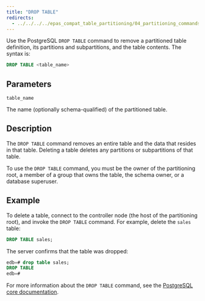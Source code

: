 ```yaml
---
title: "DROP TABLE"
redirects:
  - ../../../../epas_compat_table_partitioning/04_partitioning_commands_compatible_with_oracle_databases/12_drop_table #generated for docs/epas/reorg-role-use-case-mode
---
```


<div id="drop_table" class="registered_link"></div>

Use the PostgreSQL `DROP TABLE` command to remove a partitioned table definition, its partitions and subpartitions, and the table contents. The syntax is:

```sql
DROP TABLE <table_name>
```

## Parameters

`table_name`

 The name (optionally schema-qualified) of the partitioned table.

## Description

The `DROP TABLE` command removes an entire table and the data that resides in that table. Deleting a table deletes any partitions or subpartitions of that table.

To use the `DROP TABLE` command, you must be the owner of the partitioning root, a member of a group that owns the table, the schema owner, or a database superuser.

## Example

To delete a table, connect to the controller node (the host of the partitioning root), and invoke the `DROP TABLE` command. For example, delete the `sales` table:

```sql
DROP TABLE sales;
```

The server confirms that the table was dropped:

```sql
edb=# drop table sales;
DROP TABLE
edb=#
```

For more information about the `DROP TABLE` command, see the [PostgreSQL core documentation](https://www.postgresql.org/docs/current/static/sql-droptable.html).
